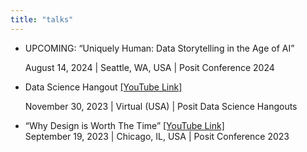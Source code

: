 ```yaml
---
title: "talks"
---
```


-   UPCOMING: "Uniquely Human: Data Storytelling in the Age of AI"

    August 14, 2024 \| Seattle, WA, USA \| Posit Conference 2024

-   Data Science Hangout [\[YouTube Link\]](https://youtu.be/AwpjwbANo7k?si=a-EEQXZQ4B_bFn-G "Laura Gast | Data Science Hangout (Posit PBC)")

    November 30, 2023 \| Virtual (USA) \| Posit Data Science Hangouts

-   "Why Design is Worth The Time" [\[YouTube Link\]](https://youtu.be/Kp-LQe3WgDU?si=e5CJZOs0R5-21q8A "Why Design is Worth The Time (Posit PBC)")\
    September 19, 2023 \| Chicago, IL, USA \| Posit Conference 2023
